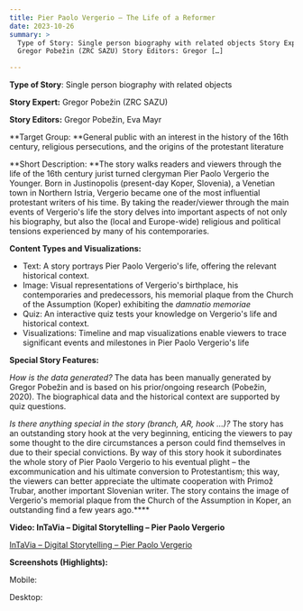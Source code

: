 ```yaml
---
title: Pier Paolo Vergerio – The Life of a Reformer
date: 2023-10-26
summary: >
  Type of Story: Single person biography with related objects Story Expert:
  Gregor Pobežin (ZRC SAZU) Story Editors: Gregor […]

---
```

**Type of Story**: Single person biography with related objects

**Story Expert:** Gregor Pobežin (ZRC SAZU)

**Story Editors:** Gregor Pobežin, Eva Mayr

**Target Group: **General public with an interest in the history of the 16th century, religious persecutions, and the origins of the protestant literature

**Short Description: **The story walks readers and viewers through the life of the 16th century jurist turned clergyman Pier Paolo Vergerio the Younger. Born in Justinopolis (present-day Koper, Slovenia), a Venetian town in Northern Istria, Vergerio became one of the most influential protestant writers of his time. By taking the reader/viewer through the main events of Vergerio's life the story delves into important aspects of not only his biography, but also the (local and Europe-wide) religious and political tensions experienced by many of his contemporaries.

**Content Types and Visualizations:**

* Text: A story portrays Pier Paolo Vergerio's life, offering the relevant historical context.
* Image: Visual representations of Vergerio's birthplace, his contemporaries and predecessors, his memorial plaque from the Church of the Assumption (Koper) exhibiting the *damnatio memoriae*
* Quiz: An interactive quiz tests your knowledge on Vergerio's life and historical context.
* Visualizations: Timeline and map visualizations enable viewers to trace significant events and milestones in Pier Paolo Vergerio's life

**Special Story Features:**

*How is the data generated?* The data has been manually generated by Gregor Pobežin and is based on his prior/ongoing research (Pobežin, 2020). The biographical data and the historical context are supported by quiz questions.

*Is there anything special in the story (branch, AR, hook …)?* The story has an outstanding story hook at the very beginning, enticing the viewers to pay some thought to the dire circumstances a person could find themselves in due to their special convictions. By way of this story hook it subordinates the whole story of Pier Paolo Vergerio to his eventual plight – the excommunication and his ultimate conversion to Protestantism; this way, the viewers can better appreciate the ultimate cooperation with Primož Trubar, another important Slovenian writer. The story contains the image of Vergerio's memorial plaque from the Church of the Assumption in Koper, an outstanding find a few years ago.****

**Video: InTaVia – Digital Storytelling – Pier Paolo Vergerio**

[InTaVia – Digital Storytelling – Pier Paolo Vergerio](https://www.youtube.com/embed/mvmSZmK4liU?feature=oembed)

**Screenshots (Highlights):**

Mobile:

Desktop:
